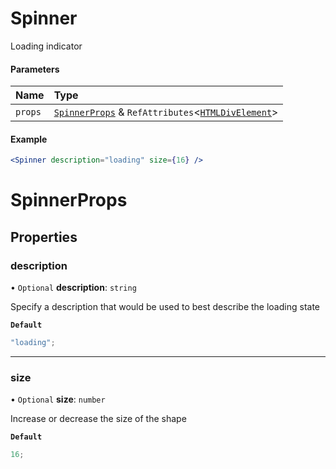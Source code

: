# Spinner

Loading indicator

#### Parameters

| Name    | Type                                                                                                                                              |
| :------ | :------------------------------------------------------------------------------------------------------------------------------------------------ |
| `props` | [`SpinnerProps`](/components/spinner/props.md) & `RefAttributes`\<[`HTMLDivElement`](https://developer.mozilla.org/docs/Web/API/HTMLDivElement)\> |

#### Example

```jsx copy showLineNumbers
<Spinner description="loading" size={16} />
```

# SpinnerProps

## Properties

### description

• `Optional` **description**: `string`

Specify a description that would be used to best describe the loading state

**`Default`**

```ts
"loading";
```

---

### size

• `Optional` **size**: `number`

Increase or decrease the size of the shape

**`Default`**

```ts
16;
```
